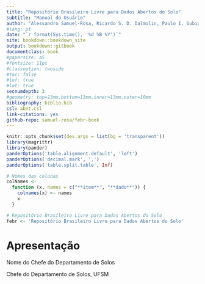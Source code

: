 ```yaml
--- 
title: "Repositório Brasileiro Livre para Dados Abertos do Solo"
subtitle: "Manual do Usuário"
author: "Alessandro Samuel-Rosa, Ricardo S. D. Dalmolin, Paulo I. Gubiani, Diego J. Gris, Nicolas A. Rosin"
#lang: pt
date: "`r format(Sys.time(), '%d %B %Y')`"
site: bookdown::bookdown_site
output: bookdown::gitbook
documentclass: book
#papersize: a5
#fontsize: 11pt
#classoption: twoside
#toc: false
#lof: true
#lot: true
secnumdepth: 3
#geometry: top=13mm,bottom=13mm,inner=13mm,outer=10mm
bibliography: biblio.bib
csl: abnt.csl
link-citations: yes
github-repo: samuel-rosa/febr-book
---
```


```r
knitr::opts_chunk$set(dev.args = list(bg = 'transparent'))
library(magrittr)
library(pander)
panderOptions('table.alignment.default', 'left')
panderOptions('decimal.mark', ',')
panderOptions('table.split.table', Inf)

# Nomes das colunas
colNames <-
  function (x, names = c("**item**", "**dado**")) {
    colnames(x) <- names
    x
  }

# Repositório Brasileiro Livre para Dados Abertos do Solo
febr <- 'Repositório Brasileiro Livre para Dados Abertos do Solo'
```

# Apresentação {-}

<!-- \lipsum[1-2] -->

<!-- \lipsum[1-2] -->

Nome do Chefe do Departamento de Solos

Chefe do Departamento de Solos, UFSM
